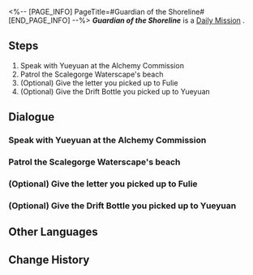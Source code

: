 <%-- [PAGE_INFO]
PageTitle=#Guardian of the Shoreline#
[END_PAGE_INFO] --%>
{{Stub|Dialogue, characters, and location(s)}}
{{Mission Infobox
|id            = 3020103
|title         = 
|image         = Mission Guardian of the Shoreline.png
|type          = Daily
|event_name    = 
|chapter       = 
|requirements  = 
|summary       = <!--official mission summary from Fate's Atlas-->
|characters    = <!--characters that appear in this mission-->
|startLocation = <!--location as it intially appears on the mission screen-->
|world         = <!--i.e. Penacony-->
|area          = <!--i.e. A Child's Dream-->
|prev          = 
|next          = 
|exp           = 
|credits       = 5000
|stellarJade   = 
|other         = {{Card List||delim=;}}
}}
'''''Guardian of the Shoreline''''' is a [[Daily Mission]]<!--in [world]-->.

==Steps==
# Speak with Yueyuan at the Alchemy Commission
# Patrol the Scalegorge Waterscape's beach
# (Optional) Give the letter you picked up to Fulie
# (Optional) Give the Drift Bottle you picked up to Yueyuan

<!--
==Gameplay Notes==

--><!--
==Trial Character==

-->
==Dialogue==
{{Stub Dialogue}}
===Speak with Yueyuan at the Alchemy Commission===
{{Mission Description|type=daily|location=<!--to be added-->|After the Alchemy Commission delve reopened, people honest and crooked walked betwixt each other. As such, the Pearlkeepers alone are no longer enough to patrol the beach. They have offered invitations to brave and noble volunteers for the task at hand.<br />Yueyuan the Pearlkeeper hopes that you can help patrol the beach... Seriously, though, who's the one that actually protects this place?}}
{{Dialogue Start}}
:{{tx}}
{{Dialogue End}}

===Patrol the Scalegorge Waterscape's beach===
{{Mission Description|type=daily|location=<!--to be added-->|update|After the Alchemy Commission delve reopened, people honest and crooked walked betwixt each other. As such, the Pearlkeepers alone are no longer enough to patrol the beach. They have offered invitations to brave and noble volunteers for the task at hand.<br />Yueyuan the Pearlkeeper hopes that you can help patrol the beach... Seriously, though, who's the one that actually protects this place?}}
{{Dialogue Start}}
:{{tx}}
{{Dialogue End}}

===(Optional) Give the letter you picked up to Fulie===
{{Mission Description|type=daily|location=<!--to be added-->|update|After the Alchemy Commission delve reopened, people honest and crooked walked betwixt each other. As such, the Pearlkeepers alone are no longer enough to patrol the beach. They have offered invitations to brave and noble volunteers for the task at hand.<br />Yueyuan the Pearlkeeper hopes that you can help patrol the beach... Seriously, though, who's the one that actually protects this place?}}
{{Dialogue Start}}
:{{tx}}
{{Dialogue End}}

===(Optional) Give the Drift Bottle you picked up to Yueyuan===
{{Mission Description|type=daily|location=<!--to be added-->|update|After the Alchemy Commission delve reopened, people honest and crooked walked betwixt each other. As such, the Pearlkeepers alone are no longer enough to patrol the beach. They have offered invitations to brave and noble volunteers for the task at hand.<br />Yueyuan the Pearlkeeper hopes that you can help patrol the beach... Seriously, though, who's the one that actually protects this place?}}
{{Dialogue Start}}
:{{tx}}
{{Dialogue End}}

==Other Languages==
{{Other Languages
|en   = Guardian of the Shoreline
|zhs  = 海滩守护者
|zht  = 海灘守護者
|ja   = 砂浜の守護者
|ko   = 바닷가의 수호자
|es   = {{MC|f=Guardiana|m=Guardián}} de la bahía
|fr   = Alerte à Xianzhou
|ru   = Страж берега
|th   = ผู้พิทักษ์ชายหาด
|vi   = Người Bảo Vệ Bãi Biển
|de   = Wächter des Strandes
|id   = Penjaga Pantai
|pt   = Guardião do Litoral
}}

==Change History==
{{Change History|1.3}}
